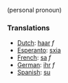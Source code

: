 (personal pronoun)

===Translations===
*[[Dutch]]: [[haar]] ''f''
*[[Esperanto]]: [[sxia]]
*[[French]]: [[sa]] ''f''
*[[German]]: [[ihr]] ''f''
*[[Spanish]]: [[su]]